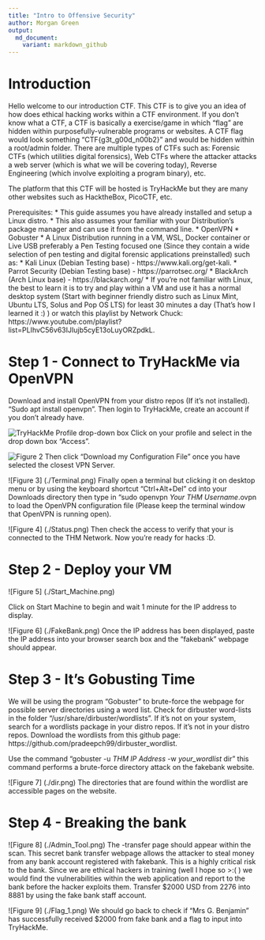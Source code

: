 ```yaml
---
title: "Intro to Offensive Security"
author: Morgan Green
output:
  md_document:
    variant: markdown_github
---
```


Introduction
====================
Hello welcome to our introduction CTF. This CTF is to give you an idea of how does ethical hacking works within a CTF environment. If you don't know what a CTF, a CTF is basically a exercise/game in which "flag" are hidden within purposefully-vulnerable programs or websites. A CTF flag would look something "CTF{g3t_g00d_n00b2}" and would be hidden within a root/admin folder. There are multiple types of CTFs such as: Forensic CTFs (which utilities digital forensics), Web CTFs where the attacker attacks a web server (which is what we will be covering today), Reverse Engineering (which involve exploiting a program binary), etc. 

The platform that this CTF will be hosted is TryHackMe but they are many other websites such as HacktheBox, PicoCTF, etc.


Prerequisites:
  * This guide assumes you have already installed and setup a Linux distro.
  * This also assumes your familiar with your Distribution's package manager and can use it from the command line.
  * OpenVPN
  * Gobuster
  * A Linux Distribution running in a VM, WSL, Docker container or Live USB preferably a Pen Testing focused one (Since they contain a wide selection of pen testing and digital forensic applications preinstalled) such as:
    * Kali Linux (Debian Testing base) - https://www.kali.org/get-kali.
    * Parrot Security (Debian Testing base) - https://parrotsec.org/
    * BlackArch (Arch Linux base) - https://blackarch.org/
  * If you're not familiar with Linux, the best to learn it is to try and play within a VM and use it has a normal desktop system (Start with beginner friendly distro such as Linux Mint, Ubuntu LTS, Solus and Pop OS LTS) for least 30 minutes a day (That's how I learned it :) )  or watch this playlist by Network Chuck: https://www.youtube.com/playlist?list=PLIhvC56v63IJIujb5cyE13oLuyORZpdkL. 

Step 1 - Connect to TryHackMe via OpenVPN
===========================================
Download and install OpenVPN from your distro repos (If it's not installed). "Sudo apt install openvpn". Then login to TryHackMe, create an account if you don't already have.

![TryHackMe Profile drop-down box](./OpenVPN.png)
Click on your profile and select in the drop down box "Access".

![Figure 2](./Step.png)
Then click "Download my Configuration File" once you have selected the closest VPN Server.

![Figure 3] (./Terminal.png)
Finally open a terminal but clicking it on desktop menu or by using the keyboard shortcut "Ctrl+Alt+Del" cd into your Downloads directory then type in "sudo openvpn *Your THM Username*.ovpn to load the OpenVPN configuration file (Please keep the terminal window that OpenVPN is running open). 

![Figure 4] (./Status.png)
Then check the access to verify that your is connected to the THM Network. Now you're ready for hacks :D.

Step 2 - Deploy your VM
========================
![Figure 5] (./Start_Machine.png)

Click on Start Machine to begin and wait 1 minute for the IP address to display. 

![Figure 6] (./FakeBank.png)
Once the IP address has been displayed, paste the IP address into your browser search box and the "fakebank" webpage should appear.

Step 3 - It's Gobusting Time
===========================
We will be using the program "Gobuster" to brute-force the webpage for possible server directories using a word list. Check for dirbuster word-lists in the folder "/usr/share/dirbuster/wordlists". If it's not on your system, search for a wordlists package in your distro repos. If it's not in your distro repos. Download the wordlists from this github page: https://github.com/pradeepch99/dirbuster_wordlist.

Use the command "gobuster -u *THM IP Address* -w *your_wordlist* dir" this command performs a brute-force directory attack on the fakebank website.

![Figure 7] (./dir.png)
The directories that are found within the wordlist are accessible pages on the website.

Step 4 - Breaking the bank
==========================
![Figure 8] (./Admin_Tool.png)
The \bank-transfer page should appear within the scan. This secret bank transfer webpage allows the attacker to steal money from any bank account registered with fakebank. This is a highly critical risk to the bank. Since we are ethical hackers in training (well I hope so >:( ) we would find the vulnerabilities within the web application and report to the bank before the hacker exploits them. Transfer $2000 USD from 2276 into 8881 by using the fake bank staff account. 

![Figure 9] (./Flag_1.png)
We should go back to check if "Mrs G. Benjamin" has successfully received $2000 from fake bank and a flag to input into TryHackMe.   



